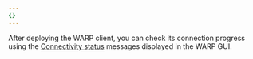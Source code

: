 ```yaml
---
{}
---
```


After deploying the WARP client, you can check its connection progress using the [Connectivity status](/cloudflare-one/connections/connect-devices/warp/troubleshooting/connectivity-status/) messages displayed in the WARP GUI.
